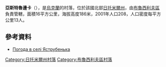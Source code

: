 {{coord|50|16|53|N|29|38|15|E|scale:30000|display=title}}

'''亞斯特魯邊卡'''（{{lang-uk|Яструбенька}}），是[[烏克蘭|烏克蘭]]的村落，位於該國北部[[日托米爾州|日托米爾州]]，由[[布魯西利夫區|布魯西利夫區]]負責管轄，面積16平方公里，海拔高度186米，2001年人口208，人口密度每平方公里13人。

==參考資料==
* [http://weather.in.ua/ua/zhitomirskaja/29765 Погода в селі Яструбенька] {{Wayback|url=http://weather.in.ua/ua/zhitomirskaja/29765 |date=20111219121713 }}

{{DEFAULTSORT:Яструбенька}}
[[Category:日托米爾州村落|Category:日托米爾州村落]]
[[Category:布魯西利夫區村落|Category:布魯西利夫區村落]]


{{Zhytomyr-geo-stub}}